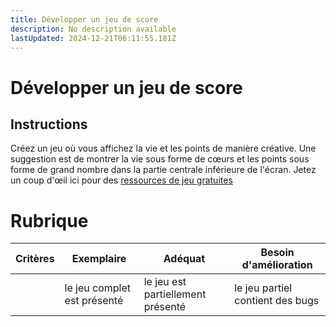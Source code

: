 ```yaml
---
title: Développer un jeu de score
description: No description available
lastUpdated: 2024-12-21T06:11:55.181Z
---
```


# Développer un jeu de score

## Instructions

Créez un jeu où vous affichez la vie et les points de manière créative. Une suggestion est de montrer la vie sous forme de cœurs et les points sous forme de grand nombre dans la partie centrale inférieure de l'écran. Jetez un coup d'œil ici pour des [ressources de jeu gratuites](https://www.kenney.nl/)

# Rubrique

| Critères | Exemplaire              | Adéquat                    | Besoin d'amélioration          |
| -------- | ---------------------- | --------------------------- | -------------------------- |
|          | le jeu complet est présenté | le jeu est partiellement présenté | le jeu partiel contient des bugs |
